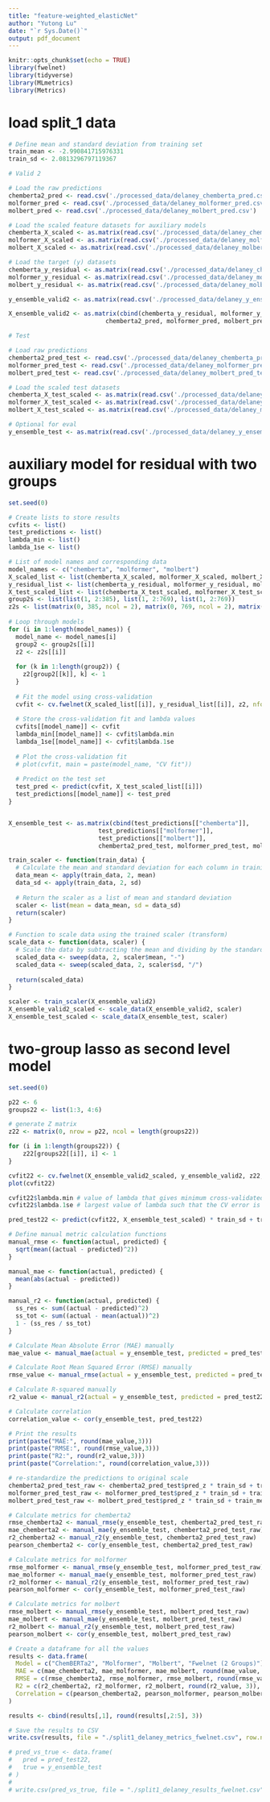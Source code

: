 ```yaml
---
title: "feature-weighted_elasticNet"
author: "Yutong Lu"
date: "`r Sys.Date()`"
output: pdf_document
---
```


```r
knitr::opts_chunk$set(echo = TRUE)
library(fwelnet)
library(tidyverse)
library(MLmetrics)
library(Metrics)
```

# load split_1 data

```r
# Define mean and standard deviation from training set
train_mean <- -2.990841715976331
train_sd <- 2.0813296797119367

# Valid 2

# Load the raw predictions
chemberta2_pred <- read.csv('./processed_data/delaney_chemberta_pred.csv')
molformer_pred <- read.csv('./processed_data/delaney_molformer_pred.csv')
molbert_pred <- read.csv('./processed_data/delaney_molbert_pred.csv')

# Load the scaled feature datasets for auxiliary models
chemberta_X_scaled <- as.matrix(read.csv('./processed_data/delaney_chemberta_X.csv'))
molformer_X_scaled <- as.matrix(read.csv('./processed_data/delaney_molformer_X.csv'))
molbert_X_scaled <- as.matrix(read.csv('./processed_data/delaney_molbert_X.csv'))

# Load the target (y) datasets
chemberta_y_residual <- as.matrix(read.csv('./processed_data/delaney_chemberta_y.csv'))
molformer_y_residual <- as.matrix(read.csv('./processed_data/delaney_molformer_y.csv'))
molbert_y_residual <- as.matrix(read.csv('./processed_data/delaney_molbert_y.csv'))

y_ensemble_valid2 <- as.matrix(read.csv('./processed_data/delaney_y_ensemble_valid2.csv'))

X_ensemble_valid2 <- as.matrix(cbind(chemberta_y_residual, molformer_y_residual, molbert_y_residual,
                           chemberta2_pred, molformer_pred, molbert_pred))

# Test

# Load raw predictions
chemberta2_pred_test <- read.csv('./processed_data/delaney_chemberta_pred_test.csv')
molformer_pred_test <- read.csv('./processed_data/delaney_molformer_pred_test.csv')
molbert_pred_test <- read.csv('./processed_data/delaney_molbert_pred_test.csv')

# Load the scaled test datasets
chemberta_X_test_scaled <- as.matrix(read.csv('./processed_data/delaney_chemberta_X_test.csv'))
molformer_X_test_scaled <- as.matrix(read.csv('./processed_data/delaney_molformer_X_test.csv'))
molbert_X_test_scaled <- as.matrix(read.csv('./processed_data/delaney_molbert_X_test.csv'))

# Optional for eval
y_ensemble_test <- as.matrix(read.csv('./processed_data/delaney_y_ensemble_test.csv'))
```

# auxiliary model for residual with two groups

```r
set.seed(0)

# Create lists to store results
cvfits <- list()
test_predictions <- list()
lambda_min <- list()
lambda_1se <- list()

# List of model names and corresponding data
model_names <- c("chemberta", "molformer", "molbert")
X_scaled_list <- list(chemberta_X_scaled, molformer_X_scaled, molbert_X_scaled)
y_residual_list <- list(chemberta_y_residual, molformer_y_residual, molbert_y_residual)
X_test_scaled_list <- list(chemberta_X_test_scaled, molformer_X_test_scaled, molbert_X_test_scaled)
group2s <- list(list(1, 2:385), list(1, 2:769), list(1, 2:769))
z2s <- list(matrix(0, 385, ncol = 2), matrix(0, 769, ncol = 2), matrix(0, 769, ncol = 2))
  
# Loop through models
for (i in 1:length(model_names)) {
  model_name <- model_names[i]
  group2 <- group2s[[i]]
  z2 <- z2s[[i]]
  
  for (k in 1:length(group2)) {
    z2[group2[[k]], k] <- 1
  }
  
  # Fit the model using cross-validation
  cvfit <- cv.fwelnet(X_scaled_list[[i]], y_residual_list[[i]], z2, nfolds = 5)
  
  # Store the cross-validation fit and lambda values
  cvfits[[model_name]] <- cvfit
  lambda_min[[model_name]] <- cvfit$lambda.min
  lambda_1se[[model_name]] <- cvfit$lambda.1se
  
  # Plot the cross-validation fit
  # plot(cvfit, main = paste(model_name, "CV fit"))
  
  # Predict on the test set
  test_pred <- predict(cvfit, X_test_scaled_list[[i]])
  test_predictions[[model_name]] <- test_pred
}


X_ensemble_test <- as.matrix(cbind(test_predictions[["chemberta"]], 
                         test_predictions[["molformer"]],
                         test_predictions[["molbert"]],
                         chemberta2_pred_test, molformer_pred_test, molbert_pred_test))
```

```r
train_scaler <- function(train_data) {
  # Calculate the mean and standard deviation for each column in training data
  data_mean <- apply(train_data, 2, mean)
  data_sd <- apply(train_data, 2, sd)
  
  # Return the scaler as a list of mean and standard deviation
  scaler <- list(mean = data_mean, sd = data_sd)
  return(scaler)
}

# Function to scale data using the trained scaler (transform)
scale_data <- function(data, scaler) {
  # Scale the data by subtracting the mean and dividing by the standard deviation
  scaled_data <- sweep(data, 2, scaler$mean, "-")
  scaled_data <- sweep(scaled_data, 2, scaler$sd, "/")
  
  return(scaled_data)
}

scaler <- train_scaler(X_ensemble_valid2)
X_ensemble_valid2_scaled <- scale_data(X_ensemble_valid2, scaler)
X_ensemble_test_scaled <- scale_data(X_ensemble_test, scaler)
```

# two-group lasso as second level model

```r
set.seed(0)

p22 <- 6
groups22 <- list(1:3, 4:6)

# generate Z matrix
z22 <- matrix(0, nrow = p22, ncol = length(groups22))

for (i in 1:length(groups22)) {
    z22[groups22[[i]], i] <- 1
}

cvfit22 <- cv.fwelnet(X_ensemble_valid2_scaled, y_ensemble_valid2, z22, nfolds = 5)
plot(cvfit22)

cvfit22$lambda.min # value of lambda that gives minimum cross-validated error
cvfit22$lambda.1se # largest value of lambda such that the CV error is within one standard error of the minimum

pred_test22 <- predict(cvfit22, X_ensemble_test_scaled) * train_sd + train_mean  # s = lambda.1se

# Define manual metric calculation functions
manual_rmse <- function(actual, predicted) {
  sqrt(mean((actual - predicted)^2))
}

manual_mae <- function(actual, predicted) {
  mean(abs(actual - predicted))
}

manual_r2 <- function(actual, predicted) {
  ss_res <- sum((actual - predicted)^2)
  ss_tot <- sum((actual - mean(actual))^2)
  1 - (ss_res / ss_tot)
}

# Calculate Mean Absolute Error (MAE) manually
mae_value <- manual_mae(actual = y_ensemble_test, predicted = pred_test22)

# Calculate Root Mean Squared Error (RMSE) manually
rmse_value <- manual_rmse(actual = y_ensemble_test, predicted = pred_test22)

# Calculate R-squared manually
r2_value <- manual_r2(actual = y_ensemble_test, predicted = pred_test22)

# Calculate correlation
correlation_value <- cor(y_ensemble_test, pred_test22)

# Print the results
print(paste("MAE:", round(mae_value,3)))
print(paste("RMSE:", round(rmse_value,3)))
print(paste("R2:", round(r2_value,3)))
print(paste("Correlation:", round(correlation_value,3)))
```

```r
# re-standardize the predictions to original scale
chemberta2_pred_test_raw <- chemberta2_pred_test$pred_z * train_sd + train_mean
molformer_pred_test_raw <- molformer_pred_test$pred_z * train_sd + train_mean
molbert_pred_test_raw <- molbert_pred_test$pred_z * train_sd + train_mean

# Calculate metrics for chemberta2
rmse_chemberta2 <- manual_rmse(y_ensemble_test, chemberta2_pred_test_raw)
mae_chemberta2 <- manual_mae(y_ensemble_test, chemberta2_pred_test_raw)
r2_chemberta2 <- manual_r2(y_ensemble_test, chemberta2_pred_test_raw)
pearson_chemberta2 <- cor(y_ensemble_test, chemberta2_pred_test_raw)

# Calculate metrics for molformer
rmse_molformer <- manual_rmse(y_ensemble_test, molformer_pred_test_raw)
mae_molformer <- manual_mae(y_ensemble_test, molformer_pred_test_raw)
r2_molformer <- manual_r2(y_ensemble_test, molformer_pred_test_raw)
pearson_molformer <- cor(y_ensemble_test, molformer_pred_test_raw)

# Calculate metrics for molbert
rmse_molbert <- manual_rmse(y_ensemble_test, molbert_pred_test_raw)
mae_molbert <- manual_mae(y_ensemble_test, molbert_pred_test_raw)
r2_molbert <- manual_r2(y_ensemble_test, molbert_pred_test_raw)
pearson_molbert <- cor(y_ensemble_test, molbert_pred_test_raw)
```

```r
# Create a dataframe for all the values
results <- data.frame(
  Model = c("ChemBERTa2", "Molformer", "Molbert", "Fwelnet (2 Groups)"),
  MAE = c(mae_chemberta2, mae_molformer, mae_molbert, round(mae_value, 3)),
  RMSE = c(rmse_chemberta2, rmse_molformer, rmse_molbert, round(rmse_value, 3)),
  R2 = c(r2_chemberta2, r2_molformer, r2_molbert, round(r2_value, 3)),
  Correlation = c(pearson_chemberta2, pearson_molformer, pearson_molbert, round(correlation_value, 3))
)

results <- cbind(results[,1], round(results[,2:5], 3))

# Save the results to CSV
write.csv(results, file = "./split1_delaney_metrics_fwelnet.csv", row.names = FALSE)
```

```r
# pred_vs_true <- data.frame(
#   pred = pred_test22,
#   true = y_ensemble_test
# )
# 
# write.csv(pred_vs_true, file = "./split1_delaney_results_fwelnet.csv", row.names = FALSE)
```


